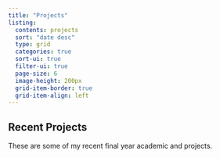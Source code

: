 ```yaml
---
title: "Projects"
listing:
  contents: projects
  sort: "date desc"
  type: grid
  categories: true
  sort-ui: true
  filter-ui: true
  page-size: 6
  image-height: 200px
  grid-item-border: true
  grid-item-align: left
---
```

## Recent Projects

These are some of my recent final year academic and projects.